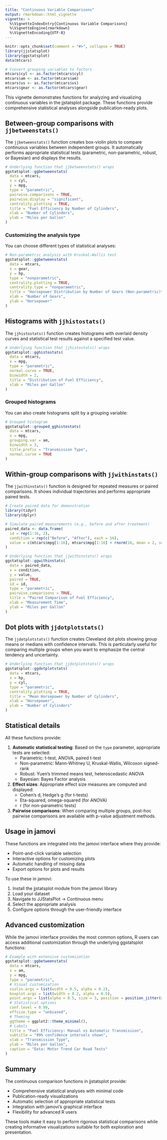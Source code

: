 ```yaml
---
title: "Continuous Variable Comparisons"
output: rmarkdown::html_vignette
vignette: >
  %\VignetteIndexEntry{Continuous Variable Comparisons}
  %\VignetteEngine{rmarkdown}
  %\VignetteEncoding{UTF-8}
---
```


```r
knitr::opts_chunk$set(comment = "#>", collapse = TRUE)
library(jjstatsplot)
library(ggstatsplot)
data(mtcars)

# Convert grouping variables to factors
mtcars$cyl <- as.factor(mtcars$cyl)
mtcars$am <- as.factor(mtcars$am)
mtcars$vs <- as.factor(mtcars$vs)
mtcars$gear <- as.factor(mtcars$gear)
```

This vignette demonstrates functions for analyzing and visualizing continuous variables in the jjstatsplot package. These functions provide comprehensive statistical analyses alongside publication-ready plots.

## Between-group comparisons with `jjbetweenstats()`

The `jjbetweenstats()` function creates box-violin plots to compare continuous variables between independent groups. It automatically performs appropriate statistical tests (parametric, non-parametric, robust, or Bayesian) and displays the results.

```r
# Underlying function that jjbetweenstats() wraps
ggstatsplot::ggbetweenstats(
  data = mtcars,
  x = cyl,
  y = mpg,
  type = "parametric",
  pairwise.comparisons = TRUE,
  pairwise.display = "significant",
  centrality.plotting = TRUE,
  title = "Fuel Efficiency by Number of Cylinders",
  xlab = "Number of Cylinders",
  ylab = "Miles per Gallon"
)
```

### Customizing the analysis type

You can choose different types of statistical analyses:

```r
# Non-parametric analysis with Kruskal-Wallis test
ggstatsplot::ggbetweenstats(
  data = mtcars,
  x = gear,
  y = hp,
  type = "nonparametric",
  centrality.plotting = TRUE,
  centrality.type = "nonparametric",
  title = "Horsepower Distribution by Number of Gears (Non-parametric)",
  xlab = "Number of Gears",
  ylab = "Horsepower"
)
```

## Histograms with `jjhistostats()`

The `jjhistostats()` function creates histograms with overlaid density curves and statistical test results against a specified test value.

```r
# Underlying function that jjhistostats() wraps
ggstatsplot::gghistostats(
  data = mtcars,
  x = mpg,
  type = "parametric",
  normal.curve = TRUE,
  binwidth = 2,
  title = "Distribution of Fuel Efficiency",
  xlab = "Miles per Gallon"
)
```

### Grouped histograms

You can also create histograms split by a grouping variable:

```r
# Grouped histogram
ggstatsplot::grouped_gghistostats(
  data = mtcars,
  x = mpg,
  grouping.var = am,
  binwidth = 3,
  title.prefix = "Transmission Type",
  normal.curve = TRUE
)
```

## Within-group comparisons with `jjwithinstats()`

The `jjwithinstats()` function is designed for repeated measures or paired comparisons. It shows individual trajectories and performs appropriate paired tests.

```r
# Create paired data for demonstration
library(tidyr)
library(dplyr)

# Simulate paired measurements (e.g., before and after treatment)
paired_data <- data.frame(
  id = rep(1:16, 2),
  condition = rep(c("Before", "After"), each = 16),
  value = c(mtcars$mpg[1:16], mtcars$mpg[1:16] + rnorm(16, mean = 2, sd = 1))
)

# Underlying function that jjwithinstats() wraps
ggstatsplot::ggwithinstats(
  data = paired_data,
  x = condition,
  y = value,
  paired = TRUE,
  id = id,
  type = "parametric",
  pairwise.comparisons = TRUE,
  title = "Paired Comparison of Fuel Efficiency",
  xlab = "Measurement Time",
  ylab = "Miles per Gallon"
)
```

## Dot plots with `jjdotplotstats()`

The `jjdotplotstats()` function creates Cleveland dot plots showing group means or medians with confidence intervals. This is particularly useful for comparing multiple groups when you want to emphasize the central tendency and uncertainty.

```r
# Underlying function that jjdotplotstats() wraps
ggstatsplot::ggdotplotstats(
  data = mtcars,
  x = hp,
  y = cyl,
  type = "parametric",
  centrality.plotting = TRUE,
  title = "Mean Horsepower by Number of Cylinders",
  xlab = "Horsepower",
  ylab = "Number of Cylinders"
)
```

## Statistical details

All these functions provide:

1. **Automatic statistical testing**: Based on the `type` parameter, appropriate tests are selected:
   - Parametric: t-test, ANOVA, paired t-test
   - Non-parametric: Mann-Whitney U, Kruskal-Wallis, Wilcoxon signed-rank
   - Robust: Yuen's trimmed means test, heteroscedastic ANOVA
   - Bayesian: Bayes Factor analysis

2. **Effect sizes**: Appropriate effect size measures are computed and displayed:
   - Cohen's d, Hedge's g (for t-tests)
   - Eta-squared, omega-squared (for ANOVA)
   - r (for non-parametric tests)

3. **Pairwise comparisons**: When comparing multiple groups, post-hoc pairwise comparisons are available with p-value adjustment methods.

## Usage in jamovi

These functions are integrated into the jamovi interface where they provide:

- Point-and-click variable selection
- Interactive options for customizing plots
- Automatic handling of missing data
- Export options for plots and results

To use these in jamovi:

1. Install the jjstatsplot module from the jamovi library
2. Load your dataset
3. Navigate to JJStatsPlot → Continuous menu
4. Select the appropriate analysis
5. Configure options through the user-friendly interface

## Advanced customization

While the jamovi interface provides the most common options, R users can access additional customization through the underlying ggstatsplot functions:

```r
# Example with extensive customization
ggstatsplot::ggbetweenstats(
  data = mtcars,
  x = am,
  y = mpg,
  type = "parametric",
  # Visual customization
  violin.args = list(width = 0.5, alpha = 0.2),
  boxplot.args = list(width = 0.2, alpha = 0.5),
  point.args = list(alpha = 0.5, size = 3, position = position_jitter(width = 0.1)),
  # Statistical options
  conf.level = 0.99,
  effsize.type = "unbiased",
  # Theming
  ggtheme = ggplot2::theme_minimal(),
  # Labels
  title = "Fuel Efficiency: Manual vs Automatic Transmission",
  subtitle = "99% confidence intervals shown",
  xlab = "Transmission Type",
  ylab = "Miles per Gallon",
  caption = "Data: Motor Trend Car Road Tests"
)
```

## Summary

The continuous comparison functions in jjstatsplot provide:

- Comprehensive statistical analyses with minimal code
- Publication-ready visualizations
- Automatic selection of appropriate statistical tests
- Integration with jamovi's graphical interface
- Flexibility for advanced R users

These tools make it easy to perform rigorous statistical comparisons while creating informative visualizations suitable for both exploration and presentation.
